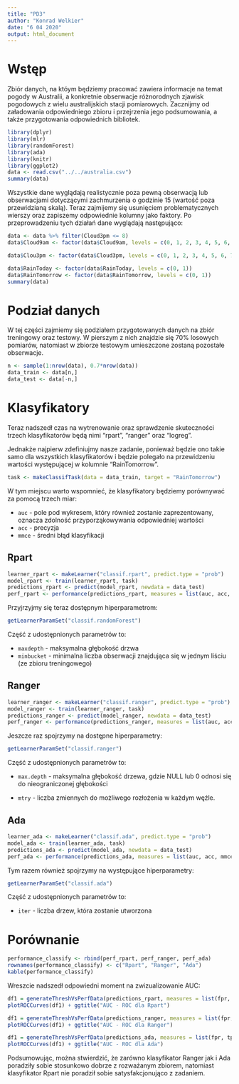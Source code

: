 ---
title: "PD3"
author: "Konrad Welkier"
date: "6 04 2020"
output: html_document
---

# Wstęp

Zbiór danych, na któym będziemy pracować zawiera informacje na temat pogody w Australii, a konkretnie obserwacje różnorodnych zjawisk pogodowych z wielu australijskich stacji pomiarowych. Zacznijmy od załadowania odpowiedniego zbioru i przejrzenia jego podsumowania, a także przygotowania odpowiednich bibliotek.

```{r setup, echo=FALSE, message = FALSE, warning=FALSE}
library(dplyr)
library(mlr)
library(randomForest)
library(ada)
library(knitr)
library(ggplot2)
data <- read.csv("../../australia.csv")
summary(data)
```

Wszystkie dane wyglądają realistycznie poza pewną obserwacją lub obserwacjami dotyczącymi zachmurzenia o godzinie 15 (wartość poza przewidzianą skalą). Teraz zajmijemy się usunięciem problematycznych wierszy oraz zapiszemy odpowiednie kolumny jako faktory. Po przeprowadzeniu tych działań dane wyglądają następująco:

```{r, echo = FALSE}
data <- data %>% filter(Cloud3pm <= 8)
data$Cloud9am <- factor(data$Cloud9am, levels = c(0, 1, 2, 3, 4, 5, 6, 7, 8))

data$Clou3pm <- factor(data$Cloud3pm, levels = c(0, 1, 2, 3, 4, 5, 6, 7, 8))

data$RainToday <- factor(data$RainToday, levels = c(0, 1))
data$RainTomorrow <- factor(data$RainTomorrow, levels = c(0, 1))
summary(data)
```

# Podział danych 

W tej części zajmiemy się podziałem przygotowanych danych na zbiór treningowy oraz testowy. W pierszym z nich znajdzie się 70% losowych pomiarów, natomiast w zbiorze testowym umieszczone zostaną pozostałe obserwacje.

```{r, echo=FALSE}
n <- sample(1:nrow(data), 0.7*nrow(data))
data_train <- data[n,]
data_test <- data[-n,]
```

# Klasyfikatory

Teraz nadszedł czas na wytrenowanie oraz sprawdzenie skuteczności trzech klasyfikatorów będą nimi "rpart", "ranger" oraz "logreg".

Jednakże najpierw zdefiniujmy nasze zadanie, ponieważ będzie ono takie samo dla wszystkich klasyfikatorów i będzie polegało na przewidzeniu wartości występującej w kolumnie "RainTomorrow".


```{r, echo = FALSE}
task <- makeClassifTask(data = data_train, target = "RainTomorrow")
```

W tym miejscu warto wspomnieć, że klasyfikatory będziemy porównywać za pomocą trzech miar:

*  `auc` - pole pod wykresem, który również zostanie zaprezentowany, oznacza zdolność przyporząkowywania odpowiedniej wartości
*  `acc` - precyzja
*  `mmce` - średni błąd klasyfikacji

## Rpart

```{r}
learner_rpart <- makeLearner("classif.rpart", predict.type = "prob")
model_rpart <- train(learner_rpart, task)
predictions_rpart <- predict(model_rpart, newdata = data_test)
perf_rpart <- performance(predictions_rpart, measures = list(auc, acc, mmce))
```

Przyjrzyjmy się teraz dostępnym hiperparametrom:

```{r}
getLearnerParamSet("classif.randomForest")
```

Część z udostępnionych parametrów to:

*  `maxdepth` - maksymalna głębokość drzwa
*  `minbucket` - minimalna liczba obserwacji znajdująca się w jednym liściu (ze zbioru treningowego)

## Ranger

```{r}
learner_ranger <- makeLearner("classif.ranger", predict.type = "prob")
model_ranger <- train(learner_ranger, task)
predictions_ranger <- predict(model_ranger, newdata = data_test)
perf_ranger <- performance(predictions_ranger, measures = list(auc, acc, mmce))
```

Jeszcze raz spojrzymy na dostępne hiperparametry:

```{r}
getLearnerParamSet("classif.ranger")
```

Część z udostępnionych parametrów to:

*  `max.depth` - maksymalna głębokość drzewa, gdzie NULL lub 0 odnosi się do nieograniczonej głębokości

*  `mtry` - liczba zmiennych do możliwego rozłożenia w każdym węźle. 

## Ada

```{r, message = FALSE}
learner_ada <- makeLearner("classif.ada", predict.type = "prob")
model_ada <- train(learner_ada, task)
predictions_ada <- predict(model_ada, newdata = data_test)
perf_ada <- performance(predictions_ada, measures = list(auc, acc, mmce))
```

Tym razem również spojrzymy na występujące hiperparametry:

```{r}
getLearnerParamSet("classif.ada")
```

Część z udostępnionych parametrów to:

*  `iter` - liczba drzew, która zostanie utworzona

# Porównanie

```{r}
performance_classify <- rbind(perf_rpart, perf_ranger, perf_ada)
rownames(performance_classify) <- c("Rpart", "Ranger", "Ada")
kable(performance_classify)
```

Wreszcie nadszedł odpowiedni moment na zwizualizowanie AUC:

```{r}
df1 = generateThreshVsPerfData(predictions_rpart, measures = list(fpr, tpr, mmce))
plotROCCurves(df1) + ggtitle("AUC - ROC dla Rpart")
```

```{r}
df1 = generateThreshVsPerfData(predictions_ranger, measures = list(fpr, tpr, mmce))
plotROCCurves(df1) + ggtitle("AUC - ROC dla Ranger")
```

```{r}
df1 = generateThreshVsPerfData(predictions_ada, measures = list(fpr, tpr, mmce))
plotROCCurves(df1) + ggtitle("AUC - ROC dla Ada")
```

Podsumowując, można stwierdzić, że zarówno klasyfikator Ranger jak i Ada poradziły sobie stosunkowo dobrze z rozważanym zbiorem, natomiast klasyfikator Rpart nie poradził sobie satysfakcjonująco z zadaniem.
